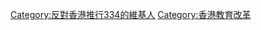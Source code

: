 {{Userbox
|id=<del>&nbsp;334&nbsp;</del>
|id-fc=#b9c500
|id-c=#FF0000
|info=這用戶'''反對'''[[香港|<span style="color:#FFDCC5;">香港</span>]]推行新高中課程：<br>'''[[三三四高中教育改革|<span style="color:#FFDCC5;">三三四新高中學制</span>]]'''。
|info-c=black
|info-s=8
|info-fc=white
|border-c=black
}}
[[Category:反對香港推行334的維基人]]
<noinclude>[[Category:香港教育改革]]</noinclude>